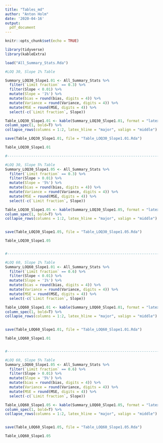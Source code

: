 ```yaml
---
title: "Tables_md"
author: "Anton Holm"
date: '2020-04-16'
output:
  pdf_document
---
```


```r
knitr::opts_chunk$set(echo = TRUE)

library(tidyverse)
library(kableExtra)
```

```r
load("All_Summary_Stats.Rda")

#LOQ 30, Slope 1% Table

Summary_LOQ30_Slope1.01 <- All_Summary_Stats %>% 
  filter(`Limit fraction` == 0.3) %>% 
  filter(Slope < 0.01) %>% 
  mutate(Slope = '1%') %>%
  mutate(bias = round(bias, digits = 4)) %>% 
  mutate(Variance = round(Variance, digits = 4)) %>% 
  mutate(MSE = round(MSE, digits = 4)) %>% 
  select(-c(`Limit fraction`, Slope))

Table_LOQ30_Slope1.01 <- kable(Summary_LOQ30_Slope1.01, format = "latex", booktabs = T, align = "l", caption = "Summary statistics of simulations at 30\\% censored data and a 1\\% yearly increase.") %>%
column_spec(1, bold=T) %>%
collapse_rows(columns = 1:2, latex_hline = "major", valign = "middle")

save(Table_LOQ30_Slope1.01, file = "Table_LOQ30_Slope1.01.Rda")

Table_LOQ30_Slope1.01

#----------------------------------------------------------------------

#LOQ 30, Slope 5% Table
Summary_LOQ30_Slope1.05 <- All_Summary_Stats %>% 
  filter(`Limit fraction` == 0.3) %>% 
  filter(Slope > 0.01) %>% 
  mutate(Slope = '5%') %>%
  mutate(bias = round(bias, digits = 4)) %>% 
  mutate(Variance = round(Variance, digits = 4)) %>% 
  mutate(MSE = round(MSE, digits = 4)) %>% 
  select(-c(`Limit fraction`, Slope))

Table_LOQ30_Slope1.05 <- kable(Summary_LOQ30_Slope1.05, format = "latex", booktabs = T, align = "l", caption = "Summary statistics of simulations at 30\\% censored data and a 5\\% yearly increase.") %>%
column_spec(1, bold=T) %>%
collapse_rows(columns = 1:2, latex_hline = "major", valign = "middle")
              

save(Table_LOQ30_Slope1.05, file = "Table_LOQ30_Slope1.05.Rda")

Table_LOQ30_Slope1.05


#----------------------------------------------------------------------

#LOQ 60, Slope 1% Table
Summary_LOQ60_Slope1.01 <- All_Summary_Stats %>% 
  filter(`Limit fraction` == 0.6) %>% 
  filter(Slope < 0.01) %>% 
  mutate(Slope = '1%') %>%
  mutate(bias = round(bias, digits = 4)) %>% 
  mutate(Variance = round(Variance, digits = 4)) %>% 
  mutate(MSE = round(MSE, digits = 4)) %>% 
  select(-c(`Limit fraction`, Slope))

Table_LOQ60_Slope1.01 <- kable(Summary_LOQ60_Slope1.01, format = "latex", booktabs = T, align = "l", caption = "Summary statistics of simulations at 60\\% censored data and a 1\\% yearly increase.") %>%
column_spec(1, bold=T) %>%
collapse_rows(columns = 1:2, latex_hline = "major", valign = "middle")
              

save(Table_LOQ60_Slope1.01, file = "Table_LOQ60_Slope1.01.Rda")

Table_LOQ60_Slope1.01


#----------------------------------------------------------------------

#LOQ 60, Slope 5% Table
Summary_LOQ60_Slope1.05 <- All_Summary_Stats %>% 
  filter(`Limit fraction` == 0.6) %>% 
  filter(Slope > 0.01) %>% 
  mutate(Slope = '5%') %>%
  mutate(bias = round(bias, digits = 4)) %>% 
  mutate(Variance = round(Variance, digits = 4)) %>% 
  mutate(MSE = round(MSE, digits = 4)) %>% 
  select(-c(`Limit fraction`, Slope))

Table_LOQ60_Slope1.05 <- kable(Summary_LOQ60_Slope1.05, format = "latex", booktabs = T, align = "l", caption = "Summary statistics of simulations at 60\\% censored data and a 5\\% yearly increase.") %>%
column_spec(1, bold=T) %>%
collapse_rows(columns = 1:2, latex_hline = "major", valign = "middle")
              

save(Table_LOQ60_Slope1.05, file = "Table_LOQ60_Slope1.05.Rda")

Table_LOQ60_Slope1.05
```